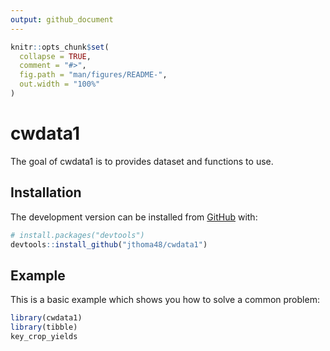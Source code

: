 ```yaml
---
output: github_document
---
```


<!-- README.md is generated from README.Rmd. Please edit that file -->

```r
knitr::opts_chunk$set(
  collapse = TRUE,
  comment = "#>",
  fig.path = "man/figures/README-",
  out.width = "100%"
)
```

# cwdata1

<!-- badges: start -->
<!-- badges: end -->

The goal of cwdata1 is to provides dataset and functions to use.

## Installation

<!-- You can install the released version of cwdata1 from [CRAN](https://CRAN.R-project.org) with: -->

<!-- ``` r -->
<!-- install.packages("cwdata1") -->
<!-- ``` -->

The development version can be installed from [GitHub](https://github.com/) with:

``` r
# install.packages("devtools")
devtools::install_github("jthoma48/cwdata1")
```
## Example

This is a basic example which shows you how to solve a common problem:

```r
library(cwdata1)
library(tibble)
key_crop_yields
```
